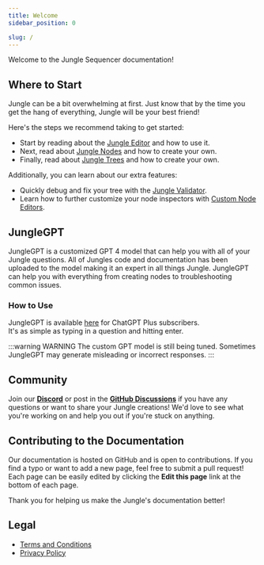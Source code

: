 ```yaml
---
title: Welcome
sidebar_position: 0

slug: /
---
```


Welcome to the Jungle Sequencer documentation!

## Where to Start

Jungle can be a bit overwhelming at first. Just know that by the time you get the hang of everything, Jungle will be
your best friend!

Here's the steps we recommend taking to get started:
- Start by reading about the [Jungle Editor](/docs/using-the-editor/jungle-editor) and how to use it.
- Next, read about [Jungle Nodes](/docs/jungle-nodes) and how to create your own.
- Finally, read about [Jungle Trees](/docs/jungle-tree) and how to create your own.

Additionally, you can learn about our extra features:
- Quickly debug and fix your tree with the [Jungle Validator](/docs/using-the-editor/jungle-validator).
- Learn how to further customize your node inspectors with
  [Custom Node Editors](/docs/jungle-nodes/advanced/custom-node-inspectors).

## JungleGPT

JungleGPT is a customized GPT 4 model that can help you with all of your Jungle questions. All of Jungles code and
documentation has been uploaded to the model making it an expert in all things Jungle. JungleGPT can help you with
everything from creating nodes to troubleshooting common issues.

### How to Use

JungleGPT is available [here](https://chat.openai.com/g/g-OcQk2cjfh-junglegpt) for ChatGPT Plus subscribers.
<br />It's as simple as typing in a question and hitting enter.

:::warning WARNING
The custom GPT model is still being tuned. Sometimes JungleGPT may generate misleading or incorrect responses.
:::

## Community

Join our **[Discord](https://discord.gg/M3XwHzbuPc)** or post in the
**[GitHub Discussions](https://github.com/Jacked-Up/junglesequencer.com/discussions)** if you have any questions or
want to share your Jungle creations! We'd love to see what you're working on and help you out if you're stuck on
anything.

## Contributing to the Documentation

Our documentation is hosted on GitHub and is open to contributions. If you find a typo or want to add a new page, feel
free to submit a pull request! Each page can be easily edited by clicking the **Edit this page** link at the bottom of
each page.

Thank you for helping us make the Jungle's documentation better!

## Legal

- [Terms and Conditions](https://jackedupsoftware.com/legal/terms-and-conditions)
- [Privacy Policy](https://jackedupsoftware.com/legal/privacy-policy)
